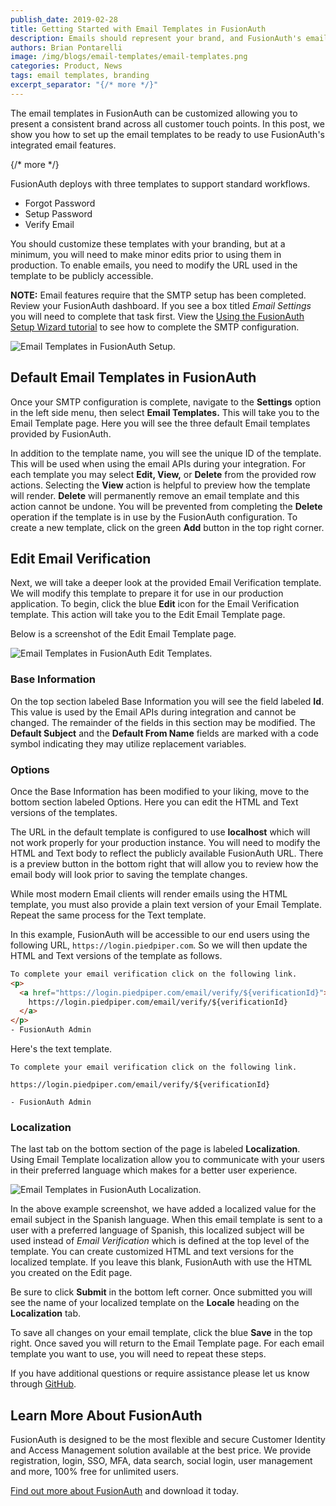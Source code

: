 ```yaml
---
publish_date: 2019-02-28 
title: Getting Started with Email Templates in FusionAuth
description: Emails should represent your brand, and FusionAuth's email templates help you do that with ease.
authors: Brian Pontarelli
image: /img/blogs/email-templates/email-templates.png
categories: Product, News
tags: email templates, branding
excerpt_separator: "{/* more */}"
---
```


The email templates in FusionAuth can be customized allowing you to present a consistent brand across all customer touch points. In this post, we show you how to set up the email templates to be ready to use FusionAuth's integrated email features.

{/* more */}

FusionAuth deploys with three templates to support standard workflows.

- Forgot Password
- Setup Password
- Verify Email

You should customize these templates with your branding, but at a minimum, you will need to make minor edits prior to using them in production. To enable emails, you need to modify the URL used in the template to be publicly accessible.

**NOTE:** Email features require that the SMTP setup has been completed. Review your FusionAuth dashboard. If you see a box titled _Email Settings_ you will need to complete that task first. View the [Using the FusionAuth Setup Wizard tutorial](/blog/2019/02/05/using-the-setup-wizard) to see how to complete the SMTP configuration.

![Email Templates in FusionAuth Setup.](/img/blogs/email-templates/email-templates-setup-smtp.png)

## Default Email Templates in FusionAuth

Once your SMTP configuration is complete, navigate to the **Settings** option in the left side menu, then select **Email Templates.** This will take you to the Email Template page. Here you will see the three default Email templates provided by FusionAuth.

In addition to the template name, you will see the unique ID of the template. This will be used when using the email APIs during your integration. For each template you may select **Edit, View,** or **Delete** from the provided row actions. Selecting the **View** action is helpful to preview how the template will render. **Delete** will permanently remove an email template and this action cannot be undone. You will be prevented from completing the **Delete** operation if the template is in use by the FusionAuth configuration. To create a new template, click on the green **Add** button in the top right corner.

## Edit Email Verification

Next, we will take a deeper look at the provided Email Verification template. We will modify this template to prepare it for use in our production application. To begin, click the blue **Edit** icon for the Email Verification template. This action will take you to the Edit Email Template page.

Below is a screenshot of the Edit Email Template page.

![Email Templates in FusionAuth Edit Templates.](/img/blogs/email-templates/email-template-edit-email-verification.png)

### Base Information

On the top section labeled Base Information you will see the field labeled **Id**. This value is used by the Email APIs during integration and cannot be changed. The remainder of the fields in this section may be modified. The **Default Subject** and the **Default From Name** fields are marked with a code symbol indicating they may utilize replacement variables.

### Options

Once the Base Information has been modified to your liking, move to the bottom section labeled Options. Here you can edit the HTML and Text versions of the templates.

The URL in the default template is configured to use **localhost** which will not work properly for your production instance. You will need to modify the HTML and Text body to reflect the publicly available FusionAuth URL. There is a preview button in the bottom right that will allow you to review how the email body will look prior to saving the template changes.

While most modern Email clients will render emails using the HTML template, you must also provide a plain text version of your Email Template. Repeat the same process for the Text template.  

In this example, FusionAuth will be accessible to our end users using the following URL, `https://login.piedpiper.com`. So we will then update the HTML and Text versions of the template as follows.

```html
To complete your email verification click on the following link.
<p>
  <a href="https://login.piedpiper.com/email/verify/${verificationId}">
    https://login.piedpiper.com/email/verify/${verificationId}
  </a>
</p>
- FusionAuth Admin
```

Here's the text template.

```
To complete your email verification click on the following link.

https://login.piedpiper.com/email/verify/${verificationId}

- FusionAuth Admin
```

### Localization

The last tab on the bottom section of the page is labeled **Localization**. Using Email Template localization allow you to communicate with your users in their preferred language which makes for a better user experience.

![Email Templates in FusionAuth Localization.](/img/blogs/email-templates/email-templates-add-localization.png  )

In the  above example screenshot, we have added a localized value for the email subject in the Spanish language. When this email template is sent to a user with a preferred language of Spanish, this localized subject will be used instead of *Email Verification* which is defined at the top level of the template. You can create customized HTML and text versions for the localized template. If you leave this blank, FusionAuth with use the HTML you created on the Edit page.

Be sure to click **Submit** in the bottom left corner. Once submitted you will see the name of your localized template on the **Locale** heading on the **Localization** tab.

To save all changes on your email template, click the blue **Save** in the top right. Once saved you will return to the Email Template page. For each email template you want to use, you will need to repeat these steps.

If you have additional questions or require assistance please let us know through [GitHub](https://github.com/FusionAuth/fusionauth-issues "Jump to GitHub").

## Learn More About FusionAuth

FusionAuth is designed to be the most flexible and secure Customer Identity and Access Management solution available at the best price. We provide registration, login, SSO, MFA, data search, social login, user management and more, 100% free for unlimited users.

[Find out more about FusionAuth](/ "FusionAuth Home") and download it today.
